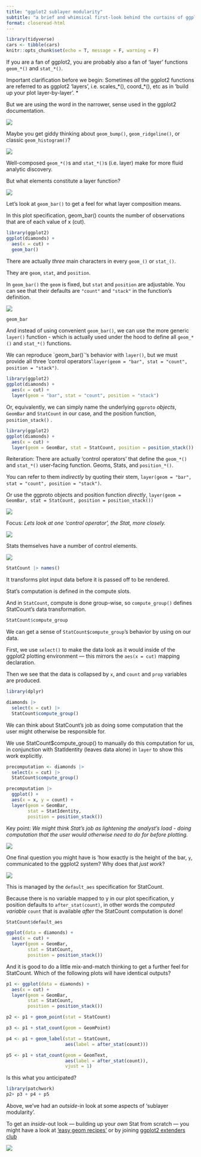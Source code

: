 ```yaml
---
title: "ggplot2 sublayer modularity"
subtitle: "a brief and whimsical first-look behind the curtains of ggplot2's layers"
format: closeread-html
---
```


```r
library(tidyverse)
cars <- tibble(cars)
knitr::opts_chunk$set(echo = T, message = F, warning = F)
```

::: cr-section

::: {focus-on="cr-PLOT000"}
If you are a fan of ggplot2, you are probably also a fan of 'layer' functions `geom_*()` and `stat_*()`.
:::

::: {focus-on="cr-PLOT000"}
Important clarification before we begin: Sometimes *all* the ggplot2 functions are referred to as ggplot2 'layers', i.e. scales\_\*(), coord\_\*(), etc as in 'build up your plot layer-by-layer'. *
:::

::: {focus-on="cr-PLOT000"}
But we are using the word in the narrower, sense used in the ggplot2 documentation.
:::

::: {#cr-PLOT000}
![](images/clipboard-1589230205.png)
:::

::: {focus-on="cr-PLOT00"}
Maybe you get giddy thinking about `geom_bump()`,  `geom_ridgeline()`, or classic `geom_histogram()`?
:::

::: {#cr-PLOT00}
![](images/clipboard-1637685515.png)
:::

::: {focus-on="cr-PLOT0"}
Well-composed `geom_*()`s and `stat_*()`s (i.e. layer) make for more fluid analytic discovery.
:::

::: {focus-on="cr-PLOT0"}
But what elements constitute a layer function?
:::

::: {#cr-PLOT0}
![](images/clipboard-506665849.png)
:::

::: {focus-on="cr-PLOT1"}
Let's look at `geom_bar()` to get a feel for what layer composition means.

In this plot specification, geom_bar() counts the number of observations that are of each value of x (cut).
:::

::: {#cr-PLOT1}
```r
library(ggplot2) 
ggplot(diamonds) + 
  aes(x = cut) + 
  geom_bar()
```
:::

::: {focus-on="cr-PLOT2b"}
There are actually *three* main characters in every `geom_()` or `stat_()`.
:::

They are `geom`, `stat`, and `position`.

In `geom_bar()` the `geom` is fixed, but `stat` and `position` are adjustable. You can see that their defaults are `"count"` and `"stack"` in the function's definition.

::: {#cr-PLOT2b}
![](images/clipboard-309178775.png)

```r
geom_bar
```
:::

::: {focus-on="cr-PLOT2a"}
And instead of using convenient `geom_bar()`, we can use the more generic `layer()` function - which is actually used under the hood to define all `geom_*()` and `stat_*()` functions.
:::

We can reproduce \`geom_bar()\`'s behavior with `layer()`, but we must provide all three 'control operators':`layer(geom = "bar", stat = "count", position = "stack")`.

::: {#cr-PLOT2a}
```r
library(ggplot2) 
ggplot(diamonds) + 
  aes(x = cut) + 
  layer(geom = "bar", stat = "count", position = "stack")
```
:::

::: {focus-on="cr-PLOT2c"}
Or, equivalently, we can simply name the underlying `ggproto` *objects*, `GeomBar` and `StatCount` in our case, and the position function, `position_stack()` .
:::

::: {#cr-PLOT2c}
```r
library(ggplot2) 
ggplot(diamonds) + 
  aes(x = cut) + 
  layer(geom = GeomBar, stat = StatCount, position = position_stack())
```
:::

::: {focus-on="cr-PLOT2f"}
Reiteration: There are actually 'control operators' that define the `geom_*()` and `stat_*()` user-facing function. Geoms, Stats, and `position_*()`.
:::

::: {focus-on="cr-PLOT2f"}
You can refer to them *indirectly* by quoting their stem, `layer(geom = "bar", stat = "count", position = "stack")`.
:::

::: {focus-on="cr-PLOT2f"}
Or use the ggproto objects and position function *directly*, `layer(geom = GeomBar, stat = StatCount, position = position_stack())`
:::

::: {#cr-PLOT2f}
![](images/clipboard-309178775.png)
:::

::: {focus-on="cr-PLOT2d"}
Focus: *Lets look at one 'control operator', the Stat, more closely.*
:::

::: {#cr-PLOT2d}
![](images/clipboard-1390047241.png)
:::

::: {focus-on="cr-PLOT2e"}
Stats themselves have a number of control elements.
:::

::: {#cr-PLOT2e}
![](images/clipboard-2172743515.png)

```r
StatCount |> names()
```
:::

::: {focus-on="cr-PLOT2f"}
It transforms plot input data before it is passed off to be rendered. 

Stat's computation is defined in the compute slots.

And in `StatCount`, compute is done group-wise, so `compute_group()` defines StatCount's data transformation.
:::

::: {#cr-PLOT2f}
```r
StatCount$compute_group
```
:::

::: {focus-on="cr-PLOT3"}
We can get a sense of `StatCount$compute_group`'s behavior by using on our data.

First, we use `select()` to make the data look as it would inside of the ggplot2 plotting environment — this mirrors the `aes(x = cut)` mapping declaration.

Then we see that the data is collapsed by `x`, and `count` and `prop` variables are produced.
:::

::: {#cr-PLOT3}
```r

library(dplyr)

diamonds |> 
  select(x = cut) |>
  StatCount$compute_group() 
```
:::

::: {focus-on="cr-PLOT4"}
We can think about StatCount's job as doing some computation that the user might otherwise be responsible for.
:::

We use StatCount\$compute_group() to manually do this computation for us, in conjunction with StatIdentity (leaves data alone) in `layer` to show this work explicitly.

::: {#cr-PLOT4}
```r
precomputation <- diamonds |> 
  select(x = cut) |>
  StatCount$compute_group()

precomputation |>
  ggplot() + 
  aes(x = x, y = count) + 
  layer(geom = GeomBar, 
        stat = StatIdentity, 
        position = position_stack())
```
:::

::: {focus-on="cr-PLOT4a"}
Key point: *We might think Stat's job as lightening the analyst's load - doing computation that the user would otherwise need to do for before plotting.*
:::

::: {#cr-PLOT4a}
![](images/clipboard-3717409450.png)
:::

::: {focus-on="cr-PLOT4b"}
One final question you might have is 'how exactly is the height of the bar, `y`, communicated to the ggplot2 system? Why does that *just work*?
:::

::: {#cr-PLOT4b}
![](images/clipboard-482897444.png)
:::

::: {focus-on="cr-PLOT5"}
This is managed by the `default_aes` specification for StatCount.

Because there is no variable mapped to y in our plot specification, y position defaults to `after_stat(count)`, in other words the *computed variable* `count` that is available *after* the StatCount computation is done!
:::

::: {#cr-PLOT5}
```r
StatCount$default_aes

ggplot(data = diamonds) + 
  aes(x = cut) + 
  layer(geom = GeomBar, 
        stat = StatCount, 
        position = position_stack())
```
:::

::: {focus-on="cr-PLOT5bb"}
And it is good to do a little mix-and-match thinking to get a further feel for StatCount. Which of the following plots will have identical outputs?
:::

::: {#cr-PLOT5bb}
```r
p1 <- ggplot(data = diamonds) + 
  aes(x = cut) + 
  layer(geom = GeomBar, 
        stat = StatCount, 
        position = position_stack())

p2 <- p1 + geom_point(stat = StatCount)

p3 <- p1 + stat_count(geom = GeomPoint)

p4 <- p1 + geom_label(stat = StatCount, 
                      aes(label = after_stat(count)))

p5 <- p1 + stat_count(geom = GeomText, 
                      aes(label = after_stat(count)), 
                      vjust = 1)
```
:::

::: {focus-on="cr-PLOT5c"}
Is this what you anticipated?
:::

::: {#cr-PLOT5c}
```r
library(patchwork)
p2+ p3 + p4 + p5
```
:::

::: {focus-on="cr-PLOT6"}
Above, we've had an *outside*-in look at some aspects of 'sublayer modularity'.

To get an *inside*-out look --- building up your *own* Stat from scratch --- you might have a look at ['easy geom recipes'](https://evamaerey.github.io/easy-geom-recipes/) or by joining [ggplot2 extenders club](https://teunbrand.github.io/ggplot-extension-club/)
:::

::: {#cr-PLOT6}
![](images/clipboard-2051185906.png)
:::
:::
